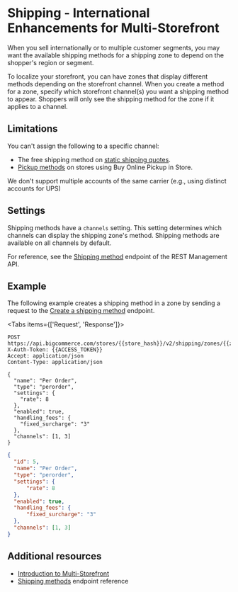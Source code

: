 # Shipping - International Enhancements for Multi-Storefront

When you sell internationally or to multiple customer segments, you may want the available shipping methods for a shipping zone to depend on the shopper's region or segment.

To localize your storefront, you can have zones that display different methods depending on the storefront channel. 
When you create a method for a zone, specify which storefront channel(s) you want a shipping method to appear. Shoppers will only see the shipping method for the zone if it applies to a channel.

## Limitations

You can't assign the following to a specific channel:
- The free shipping method on [static shipping quotes](https://support.bigcommerce.com/s/article/Shipping-Methods#static).
- [Pickup methods](/docs/integrations/buy-online-pick-up-in-store#pickup-methods-api) on stores using Buy Online Pickup in Store.

We don't support multiple accounts of the same carrier (e.g., using distinct accounts for UPS)

## Settings

Shipping methods have a `channels` setting. This setting determines which channels can display the shipping zone's method. Shipping methods are available on all channels by default.

For reference, see the [Shipping method](/docs/rest-management/shipping-v2/shipping-method) endpoint of the REST Management API.

## Example

The following example creates a shipping method in a zone by sending a request to the [Create a shipping method](/docs/rest-management/shipping-v2/shipping-method#create-a-shipping-method) endpoint. 

<Tabs items={['Request', 'Response']}>
  <Tab>

  ```http filename="Example request: Create a shipping method for a zone" showLineNumbers copy
  POST https://api.bigcommerce.com/stores/{{store_hash}}/v2/shipping/zones/{{zone_id}}/methods
  X-Auth-Token: {{ACCESS_TOKEN}}
  Accept: application/json
  Content-Type: application/json

  {
    "name": "Per Order",
    "type": "perorder",
    "settings": {
      "rate": 8
    },
    "enabled": true,
    "handling_fees": {
      "fixed_surcharge": "3"
    },
    "channels": [1, 3]
  }
  ```

  </Tab>
  <Tab>

  ```json filename="Example response: Create a shipping method for a zone" showLineNumbers copy
  {
    "id": 5,
    "name": "Per Order",
    "type": "perorder",
    "settings": {
        "rate": 8
    },
    "enabled": true,
    "handling_fees": {
        "fixed_surcharge": "3"
    },
    "channels": [1, 3]
  }
  ```

  </Tab>
</Tabs>


## Additional resources

- [Introduction to Multi-Storefront](/docs/storefront/multi-storefront)
- [Shipping methods](/docs/rest-management/shipping-v2/shipping-method) endpoint reference